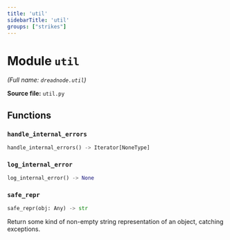 ```yaml
---
title: 'util'
sidebarTitle: 'util'
groups: ["strikes"]
---
```


# Module `util`

*(Full name: `dreadnode.util`)*

**Source file:** `util.py`

## Functions

### `handle_internal_errors`

```python
handle_internal_errors() -> Iterator[NoneType]
```

### `log_internal_error`

```python
log_internal_error() -> None
```

### `safe_repr`

```python
safe_repr(obj: Any) -> str
```

Return some kind of non-empty string representation of an object, catching exceptions.


